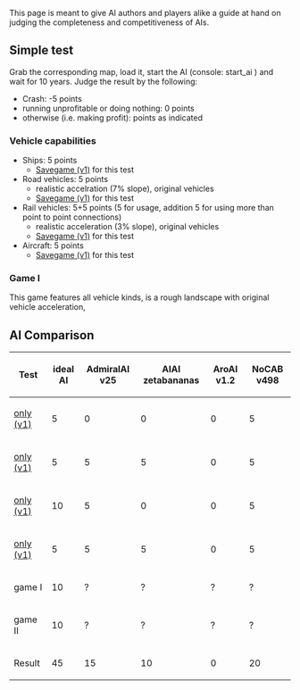 This page is meant to give AI authors and players alike a guide at hand on judging the completeness and competitiveness of AIs.

== Simple test ==
Grab the corresponding map, load it, start the AI (console: start_ai <name of AI>) and wait for 10 years. Judge the result by the following:
* Crash: -5 points
* running unprofitable or doing nothing: 0 points
* otherwise (i.e. making profit): points as indicated

=== Vehicle capabilities ===
* Ships: 5 points
** [http://www.tt-forums.net/download/file.php?id=147081 Savegame (v1)] for this test
* Road vehicles: 5 points
** realistic accelration (7% slope), original vehicles
** [http://www.tt-forums.net/download/file.php?id=147082 Savegame (v1)] for this test
* Rail vehicles: 5+5 points (5 for usage, addition 5 for using more than point to point connections)
** realistic acceleration (3% slope), original vehicles
** [http://www.tt-forums.net/download/file.php?id=147083 Savegame (v1)] for this test
* Aircraft: 5 points
** [http://www.tt-forums.net/download/file.php?id=147084 Savegame (v1)] for this test

=== Game I ===
This game features all vehicle kinds, is a rough landscape with original vehicle acceleration, 

== AI Comparison ==
{|cellpadding="3" cellspacing="0" border="1"
!Test!!ideal AI!!AdmiralAI v25!!AIAI zetabananas!!AroAI v1.2!!NoCAB v498
|-
|[http://www.tt-forums.net/download/file.php?id=147081|Ship only (v1)]      || 5 || 0 || 0 || 0 || 5 ||
|-
|[http://www.tt-forums.net/download/file.php?id=147082|RV only (v1)]        || 5 || 5 || 5 || 0 || 5 ||
|-
|[http://www.tt-forums.net/download/file.php?id=147083|Trains only (v1)]    ||10 || 5 || 0 || 0 || 5 ||
|-
|[http://www.tt-forums.net/download/file.php?id=147084|Aircraft only (v1)]  || 5 || 5 || 5 || 0 || 5 ||
|-
|game I         ||10 || ? || ? || ? || ? ||
|-
|game II        ||10 || ? || ? || ? || ? ||
|-
|Result         ||45 ||15 ||10 || 0 ||20 ||
|}